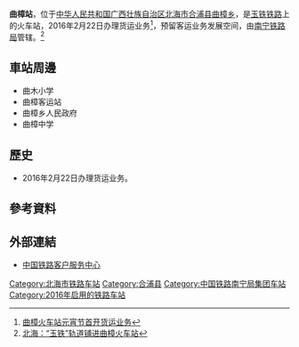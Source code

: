 {{Infobox China railway station
|车站名称 =曲樟站
|图片 = 
|图片介绍 = 
|其他名称 = 
|车站拼音 = Quzhang
|英文名称 = Quzhang Railway Station
|车站代码 = 37271
|电报码 = QEZ
|拼音码 =
|车站位置 = [[广西壮族自治区|广西壮族自治区]][[北海市|北海市]][[合浦县|合浦县]][[曲樟乡|曲樟乡]]
|坐标 = 
|归属 = [[南宁铁路局|南宁铁路局]]
|线路 = [[玉铁铁路|玉铁铁路]]
|车站等级 =
|使用状态 = 
|月台数目 = 
|股道数目 = 
}}
'''曲樟站'''，位于[[中华人民共和国|中华人民共和国]][[广西壮族自治区|广西壮族自治区]][[北海市|北海市]][[合浦县|合浦县]][[曲樟乡|曲樟乡]]，是[[玉铁铁路|玉铁铁路]]上的火车站，2016年2月22日办理货运业务<ref>[http://house.hexun.com/2016-02-24/182409784.html 曲樟火车站元宵节首开货运业务]{{Dead link|date=2020年6月 |bot=InternetArchiveBot |fix-attempted=yes }}</ref>，预留客运业务发展空间，由[[南宁铁路局|南宁铁路局]]管辖。<ref>[http://www.gx.xinhuanet.com/dtzx/beihai/2013-10/26/c_117813248.htm 北海：“玉铁”轨道铺进曲樟火车站]{{dead link|date=2018年3月 |bot=InternetArchiveBot |fix-attempted=yes }}</ref>
==車站周邊==
* 曲木小学
* 曲樟客运站
* 曲樟乡人民政府
* 曲樟中学

==歷史==
* 2016年2月22日办理货运业务。
==參考資料==
{{reflist}}

==外部連結==
* [http://www.12306.cn/mormhweb/ 中国铁路客户服务中心] {{Wayback|url=http://www.12306.cn/mormhweb/ |date=20180205163941 }}

{{China-rail-stub}}
{{玉铁铁路}}
[[Category:北海市铁路车站|Category:北海市铁路车站]]
[[Category:合浦县|Category:合浦县]]
[[Category:中国铁路南宁局集团车站|Category:中国铁路南宁局集团车站]]
[[Category:2016年启用的铁路车站|Category:2016年启用的铁路车站]]